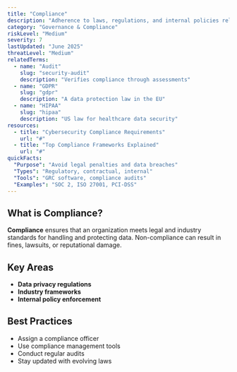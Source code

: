 ```yaml
---
title: "Compliance"
description: "Adherence to laws, regulations, and internal policies related to data protection and cybersecurity"
category: "Governance & Compliance"
riskLevel: "Medium"
severity: 7
lastUpdated: "June 2025"
threatLevel: "Medium"
relatedTerms:
  - name: "Audit"
    slug: "security-audit"
    description: "Verifies compliance through assessments"
  - name: "GDPR"
    slug: "gdpr"
    description: "A data protection law in the EU"
  - name: "HIPAA"
    slug: "hipaa"
    description: "US law for healthcare data security"
resources:
  - title: "Cybersecurity Compliance Requirements"
    url: "#"
  - title: "Top Compliance Frameworks Explained"
    url: "#"
quickFacts:
  "Purpose": "Avoid legal penalties and data breaches"
  "Types": "Regulatory, contractual, internal"
  "Tools": "GRC software, compliance audits"
  "Examples": "SOC 2, ISO 27001, PCI-DSS"
---
```


## What is Compliance?

**Compliance** ensures that an organization meets legal and industry standards for handling and protecting data. Non-compliance can result in fines, lawsuits, or reputational damage.

## Key Areas

- **Data privacy regulations**
- **Industry frameworks**
- **Internal policy enforcement**

## Best Practices

- Assign a compliance officer
- Use compliance management tools
- Conduct regular audits
- Stay updated with evolving laws
